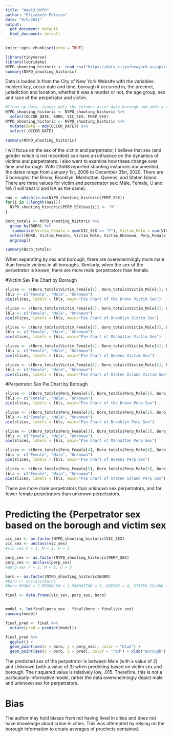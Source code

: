 ```yaml
---
title: "Week3_NYPD"
author: "Elizabeth Polston"
date: "9/5/2021"
output:
  pdf_document: default
  html_document: default
---
```


```r
knitr::opts_chunk$set(echo = TRUE)
```

```r
library(tidyverse)
library(lubridate)
NYPD_shooting_historic <- read_csv("https://data.cityofnewyork.us/api/views/833y-fsy8/rows.csv?accessType=DOWNLOAD")
summary(NYPD_shooting_historic)
```
Data is loaded in from the City of New York Website with the variables: incident key, occur date and time, borough it occurred in, the precinct, jurisdiction and location, whether it was a murder or not, the age group, sex and race of the perpetrator and victim.  

```r
#Clean up data, leaves only the columns occur date borough and adds a counter for the case
NYPD_shooting_historic <- NYPD_shooting_historic %>%
  select(OCCUR_DATE, BORO, VIC_SEX, PERP_SEX) 
NYPD_shooting_historic <- NYPD_shooting_historic %>%
  mutate(date = mdy(OCCUR_DATE)) %>% 
  select(-OCCUR_DATE)

summary(NYPD_shooting_historic)
```
I will focus on the sex of the victim and perpetrator, I believe that sex (and gender which is not recorded) can have an influence on the dynamics of victims and perpetrators. I also want to examine how these change over time and borough. With 23568 reported shooting instances documented, the dates range from January 1st, 2006 to December 31st, 2020. There are 5 boroughs: the Bronx, Brooklyn, Manhattan, Queens, and Staten Island. There are three values for victim and perpetrator sex: Male, Female, U and NA (I will treat U and NA as the same).

```r
nas <- which(is.na(NYPD_shooting_historic$PERP_SEX))
for(i in 1:length(nas)){
  NYPD_shooting_historic$PERP_SEX[nas[i]] <- "U"
}

Boro_totals <- NYPD_shooting_historic %>%
  group_by(BORO) %>%
   summarise(Victim_Female = sum(VIC_SEX == "F"), Victim_Male = sum(VIC_SEX == "M"), Victim_Unknown = sum(VIC_SEX == "U"), Perp_Female = sum(PERP_SEX == "F"), Perp_Male = sum(PERP_SEX == "M"), Perp_Unknown = sum(PERP_SEX == "U")) %>% 
  select(BORO, Victim_Female, Victim_Male, Victim_Unknown, Perp_Female, Perp_Male, Perp_Unknown) %>%
  ungroup()

summary(Boro_totals)
```
When separating by sex and borough, there are overwhelmingly more male than female victims in all boroughs. Similarly, when the sex of the perpetrator is known, there are more male perpetrators than female. 

#Victim Sex Pie Chart by Borough
```r
slices <- c(Boro_totals$Victim_Female[1], Boro_totals$Victim_Male[1], Boro_totals$Victim_Unknown[1])
lbls <- c("Female", "Male", "Unknown")
pie(slices, labels = lbls, main="Pie Chart of the Bronx Victim Sex")

slices <- c(Boro_totals$Victim_Female[2], Boro_totals$Victim_Male[2], Boro_totals$Victim_Unknown[2])
lbls <- c("Female", "Male", "Unknown")
pie(slices, labels = lbls, main="Pie Chart of Brooklyn Victim Sex")

slices <- c(Boro_totals$Victim_Female[3], Boro_totals$Victim_Male[3], Boro_totals$Victim_Unknown[3])
lbls <- c("Female", "Male", "Unknown")
pie(slices, labels = lbls, main="Pie Chart of Manhattan Victim Sex")

slices <- c(Boro_totals$Victim_Female[4], Boro_totals$Victim_Male[4], Boro_totals$Victim_Unknown[4])
lbls <- c("Female", "Male", "Unknown")
pie(slices, labels = lbls, main="Pie Chart of Queens Victim Sex")

slices <- c(Boro_totals$Victim_Female[5], Boro_totals$Victim_Male[5], Boro_totals$Victim_Unknown[5])
lbls <- c("Female", "Male", "Unknown")
pie(slices, labels = lbls, main="Pie Chart of Staten Island Victim Sex")
```

#Perpetrator Sex Pie Chart by Borough
```r
slices <- c(Boro_totals$Perp_Female[1], Boro_totals$Perp_Male[1], Boro_totals$Perp_Unknown[1])
lbls <- c("Female", "Male", "Unknown")
pie(slices, labels = lbls, main="Pie Chart of the Bronx Perp Sex")

slices <- c(Boro_totals$Perp_Female[2], Boro_totals$Perp_Male[2], Boro_totals$Perp_Unknown[2])
lbls <- c("Female", "Male", "Unknown")
pie(slices, labels = lbls, main="Pie Chart of Brooklyn Perp Sex")

slices <- c(Boro_totals$Perp_Female[3], Boro_totals$Perp_Male[3], Boro_totals$Perp_Unknown[3])
lbls <- c("Female", "Male", "Unknown")
pie(slices, labels = lbls, main="Pie Chart of Manhattan Perp Sex")

slices <- c(Boro_totals$Perp_Female[4], Boro_totals$Perp_Male[4], Boro_totals$Perp_Unknown[4])
lbls <- c("Female", "Male", "Unknown")
pie(slices, labels = lbls, main="Pie Chart of Queens Perp Sex")

slices <- c(Boro_totals$Perp_Female[5], Boro_totals$Perp_Male[5], Boro_totals$Perp_Unknown[5])
lbls <- c("Female", "Male", "Unknown")
pie(slices, labels = lbls, main="Pie Chart of Staten Island Perp Sex")
```

There are more male perpetrators than unknown sex perpetrators, and far fewer female perpetrators than unknown perpetrators. 

# Predicting the {Perpetrator sex based on the borough and victim sex
```r
vic_sex <- as.factor(NYPD_shooting_historic$VIC_SEX)
vic_sex <- unclass(vic_sex)
#vic sex F = 1, M = 2, U = 3

perp_sex <- as.factor(NYPD_shooting_historic$PERP_SEX)
perp_sex <- unclass(perp_sex)
#perp sex F = 1, M = 2, U = 3

boro <- as.factor(NYPD_shooting_historic$BORO)
#boro <- unclass(boro)
#boro BRONX = 1 BROOKLYN = 2 MANHATTAN = 3, QUEENS = 4, STATEN ISLAND = 5

final <- data.frame(vic_sex, perp_sex, boro)


model <- lm(final$perp_sex ~ final$boro + final$vic_sex)
summary(model)

final_pred <- final %>%
  mutate(pred = predict(model))

final_pred %>% 
  ggplot() +
  geom_point(aes(x = boro, y = perp_sex), color = "blue") +
  geom_point(aes(x = boro, y = pred), color = "red") + xlab("Borough") + ylab("Perpetrator sex") + ggtitle(  "Prediction and Actual Perpetrator Sex by Borough")
```
The predicted sex of the perpetrator is between Male (with a value of 2) and Unknown (with a value of 3) when predicting based on victim sex and borough. The r squared value is relatively low, .015. Therefore, this is not a particularly informative model, rather the data overwhelmingly depict male and unknown sex for perpetrators.

# Bias
The author may hold biases from not having lived in cities and does not have knowledge about crime in cities. This was attempted by relying on the borough information to create averages of precincts contained.
